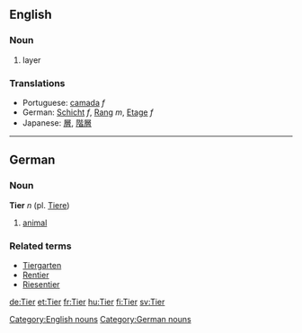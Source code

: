 ==English==
===Noun===

#layer

===Translations===
* Portuguese: [[camada]] ''f''
* German: [[Schicht]] ''f'', [[Rang]] ''m'', [[Etage]] ''f''
*Japanese: [[層]], [[階層]]
[[Category:English nouns]]

----
==German==
===Noun===
'''Tier''' ''n'' (pl. [[Tiere]])

# [[animal]]

===Related terms===
*[[Tiergarten]]
*[[Rentier]]
*[[Riesentier]]

[[Category:German nouns]]

[[de:Tier]]
[[et:Tier]]
[[fr:Tier]]
[[hu:Tier]]
[[fi:Tier]]
[[sv:Tier]]